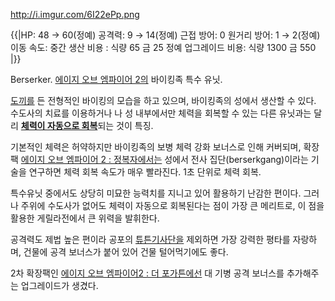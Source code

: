 http://i.imgur.com/6I22ePp.png

{{|HP: 48 → 60(정예)
공격력: 9 → 14(정예)
근접 방어: 0
원거리 방어: 1 → 2(정예)
이동 속도: 중간
생산 비용 : 식량 65 금 25
정예 업그레이드 비용: 식량 1300 금 550 |}}

Berserker. [[에이지 오브 엠파이어 2]]의 바이킹족 특수 유닛.

[[도끼]]를 든 전형적인 바이킹의 모습을 하고 있으며, 바이킹족의 성에서 생산할 수 있다. 수도사의 치료를 이용하거나 나 성 내부에서만 체력을 회복할 수 있는 다른 유닛과는 달리 '''[[저그|체력이 자동으로 회복]]'''되는 것이 특징.

기본적인 체력은 허약하지만 바이킹족의 보병 체력 강화 보너스로 인해 커버되며, 확장팩 [[에이지 오브 엠파이어 2 : 정복자]]에서는 성에서 전사 집단(berserkgang)이라는 기술을 연구하면 체력 회복 속도가 매우 빨라진다. 1초 단위로 체력 회복.

특수유닛 중에서도 상당히 미묘한 능력치를 지니고 있어 활용하기 난감한 편이다. 그러나 주위에 수도사가 없어도 체력이 자동으로 회복된다는 점이 가장 큰 메리트로, 이 점을 활용한 게릴라전에서 큰 위력을 발휘한다. 

공격력도 제법 높은 편이라 공포의 [[튜튼기사단]]을 제외하면 가장 강력한 평타를 자랑하며, 건물에 공격 보너스가 붙어 있어 건물 털어먹기에도 좋다.

2차 확장팩인 [[에이지 오브 엠파이어2 : 더 포가튼]]에선 대 기병 공격 보너스를 추가해주는 업그레이드가 생겼다.
